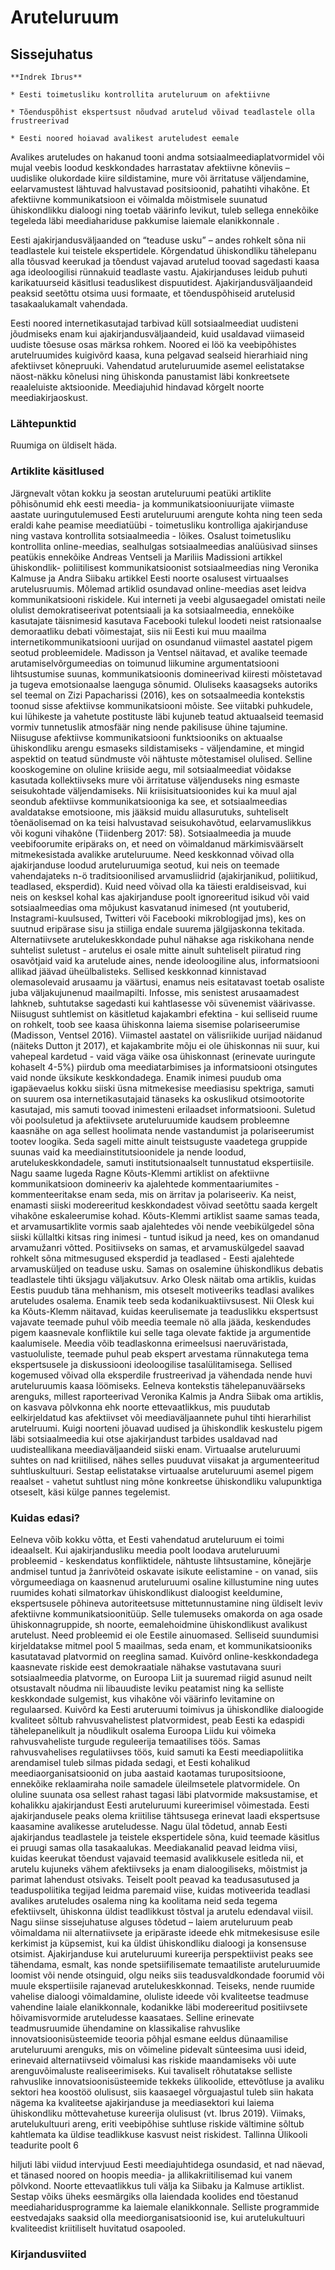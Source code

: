 # Aruteluruum {#chapter40 .chapter4_section .intro_section}

## Sissejuhatus {-.chapter_section}

```block
**Indrek Ibrus**
```

```block
* Eesti toimetusliku kontrollita aruteluruum on afektiivne

* Tõenduspõhist ekspertsust nõudvad arutelud võivad teadlastele olla frustreerivad

* Eesti noored hoiavad avalikest aruteludest eemale
```

Avalikes aruteludes on hakanud tooni andma sotsiaalmeediaplatvormidel või mujal veebis loodud keskkondades harrastatav afektiivne kõneviis – uudislike olukordade kiire sildistamine, mure või ärritatuse väljendamine, eelarvamustest lähtuvad halvustavad positsioonid, pahatihti vihakõne. Et afektiivne kommunikatsioon ei võimalda mõistmisele suunatud ühiskondlikku dialoogi ning toetab väärinfo levikut, tuleb sellega ennekõike tegeleda läbi meediahariduse pakkumise laiemale elanikkonnale
.

Eesti ajakirjandusväljaanded on “teaduse usku” – andes rohkelt sõna nii teadlastele kui teistele ekspertidele. Kõrgendatud ühiskondliku tähelepanu alla tõusvad keerukad ja tõendust vajavad arutelud toovad sagedasti kaasa aga ideoloogilisi rünnakuid teadlaste vastu. Ajakirjanduses leidub puhuti karikatuurseid käsitlusi teaduslikest dispuutidest. Ajakirjandusväljaandeid peaksid seetõttu otsima uusi formaate, et tõenduspõhiseid arutelusid tasakaalukamalt vahendada.

Eesti noored internetikasutajad tarbivad küll sotsiaalmeediat uudisteni jõudmiseks enam kui ajakirjandusväljaandeid, kuid usaldavad viimaseid uudiste tõesuse osas märksa rohkem. Noored ei löö ka veebipõhistes arutelruumides kuigivõrd kaasa, kuna pelgavad sealseid hierarhiaid ning afektiivset kõnepruuki. Vahendatud aruteluruumide asemel eelistatakse näost-näkku kõnelusi ning ühiskonda panustamist läbi konkreetsete reaaleluiste aktsioonide. Meediajuhid hindavad kõrgelt noorte meediakirjaoskust.


### Lähtepunktid {.chapter4_section}

Ruumiga on üldiselt häda.

### Artiklite käsitlused {.chapter4_section}
Järgnevalt võtan kokku ja seostan aruteluruumi peatüki artiklite põhisõnumid ehk eesti meedia- ja kommunikatsiooniuurijate viimaste aastate uuringutulemused Eesti aruteluruumi arengute kohta ning teen seda eraldi kahe peamise meediatüübi - toimetusliku kontrolliga ajakirjanduse ning vastava kontrollita sotsiaalmeedia - lõikes.
Osalust toimetusliku kontrollita online-meedias, sealhulgas sotsiaalmeedias analüüsivad siinses peatükis ennekõike Andreas Ventseli ja Mariliis Madissioni artikkel ühiskondlik- poliitilisest kommunikatsioonist sotsiaalmeedias ning Veronika Kalmuse ja Andra Siibaku artikkel Eesti noorte osalusest virtuaalses arutelusruumis. Mõlemad artiklid osundavad online-meedias aset leidva kommunikatsiooni riskidele. Kui interneti ja veebi algusaegadel omistati neile olulist demokratiseerivat potentsiaali ja ka sotsiaalmeedia, ennekõike kasutajate täisnimesid kasutava Facebooki tulekul loodeti neist ratsionaalse demoraatliku debati võimestajat, siis nii Eesti kui muu maailma internetikommunikatsiooni uurijad on osundanud viimastel aastatel pigem seotud probleemidele. Madisson ja Ventsel näitavad, et avalike teemade arutamiselvõrgumeedias on toimunud liikumine argumentatsiooni lihtsustumise suunas, kommunikatsioonis domineerivad kiiresti mõistetavad ja tugeva emotsionaalse laenguga sõnumid. Oluliseks kaasagseks autoriks sel teemal on Zizi Papacharissi (2016), kes on sotsaalmeedia kontekstis toonud sisse afektiivse kommunikatsiooni mõiste. See viitabki puhkudele, kui lühikeste ja vahetute postituste läbi kujuneb teatud aktuaalseid teemasid vormiv tunnetuslik atmosfäär ning nende pakilisuse ühine tajumine. Niisuguse afektiivse kommunikatsiooni funktsiooniks on aktuaalse ühiskondliku arengu esmaseks sildistamiseks - väljendamine, et mingid aspektid on teatud sündmuste või nähtuste mõtestamisel olulised. Selline kooskogemine on oluline kriiside aegu, mil sotsiaalmeediat võidakse kasutada kollektiivseks mure või ärritatuse väljenduseks ning esmaste seisukohtade väljendamiseks. Nii kriisisituatsioonides kui ka muul ajal seondub afektiivse kommunikatsiooniga ka see, et sotsiaalmeedias avaldatakse emotsioone, mis jääksid muidu allasurutuks, suhteliselt tõenäolisemad on ka teisi halvustavad seisukohavõtud, eelarvamuslikkus või koguni vihakõne (Tiidenberg 2017: 58).
Sotsiaalmeedia ja muude veebifoorumite eripäraks on, et need on võimaldanud märkimisväärselt mitmekesistada avalikke aruteluruume. Need keskkonnad võivad olla ajakirjanduse loodud aruteluruumiga seotud, kui neis on teemade vahendajateks n-ö traditsioonilised arvamusliidrid (ajakirjanikud, poliitikud, teadlased, eksperdid). Kuid need võivad olla ka täiesti eraldiseisvad, kui neis on kesksel kohal kas ajakirjanduse poolt ignoreeritud isikud või vaid sotsiaalmeedias oma mõjukust kasvatanud inimesed (nt youtuberid, Instagrami-kuulsused, Twitteri või Facebooki mikroblogijad jms), kes on suutnud eripärase sisu ja stiiliga endale suurema jälgijaskonna tekitada. Alternatiivsete arutelukeskkondade puhul nähakse aga riskikohana nende suhtelist suletust - arutelus ei osale mitte ainult suhteliselt piiratud ring osavõtjaid vaid ka arutelude aines, nende ideoloogiline alus, informatsiooni allikad jäävad üheülbalisteks. Sellised keskkonnad kinnistavad olemasolevaid arusaamu ja väärtusi, enamus neis esitatavast toetab osaliste juba väljakujunenud maailmapilti. Infosse, mis senistest arusaamadest lahkneb, suhtutakse sagedasti kui kahtlasesse või süvenemist väärivasse. Niisugust suhtlemist on käsitletud kajakambri efektina - kui selliseid ruume on rohkelt, toob see kaasa ühiskonna laiema sisemise polariseerumise (Madisson, Ventsel 2016).
Viimastel aastatel on välisriikide uurijad näidanud (näiteks Dutton jt 2017), et kajakambrite mõju ei ole ühiskonnas nii suur, kui vahepeal kardetud - vaid väga väike osa ühiskonnast (erinevate uuringute kohaselt 4-5%) piirdub oma meediatarbimises ja informatsiooni otsingutes vaid nonde üksikute keskkondadega. Enamik inimesi puudub oma igapäevaelus kokku siiski üsna mitmekesise meediasisu spektriga, samuti on suurem osa internetikasutajaid tänaseks ka oskuslikud otsimootorite kasutajad, mis samuti toovad inimesteni erilaadset informatsiooni. Suletud või poolsuletud ja afektiivsete aruteluruumide kaudsem probleemne kaasnähe on aga sellest hoolimata nende vastandumist ja polariseerumist tootev loogika. Seda sageli mitte ainult teistsuguste vaadetega gruppide suunas vaid ka meediainstitutsioonidele ja nende loodud, arutelukeskkondadele, samuti institutsionaalselt tunnustatud ekspertiisile. Nagu saame lugeda Ragne Kõuts-Klemmi artiklist on afektiivne kommunikatsioon domineeriv ka ajalehtede kommentaariumites - kommenteeritakse enam seda, mis on ärritav ja polariseeriv. Ka neist, enamasti siiski modereeritud keskkondadest võivad seetõttu saada kergelt vihakõne eskaleerumise kohad.
Kõuts-Klemmi artiklist saame samas teada, et arvamusartiklite vormis saab ajalehtedes või nende veebikülgedel sõna siiski küllaltki kitsas ring inimesi - tuntud isikud ja need, kes on omandanud arvamužanri võtted. Positiivseks on samas, et arvamuskülgedel saavad rohkelt sõna mitmesugused eksperdid ja teadlased - Eesti ajalehtede arvamusküljed on teaduse usku. Samas on osalemine ühiskondlikus debatis teadlastele tihti üksjagu väljakutsuv. Arko Olesk näitab oma artiklis, kuidas Eestis puudub täna mehhanism, mis otseselt motiveeriks teadlasi avalikes aruteludes osalema. Enamik teeb seda kodanikuaktiivsusest. Nii Olesk kui ka Kõuts-Klemm näitavad, kuidas keerulisemate ja teaduslikku ekspertsust vajavate teemade puhul võib meedia teemale nö alla jääda, keskendudes pigem kaasnevale konfliktile kui selle taga olevate faktide ja argumentide kaalumisele. Meedia võib teadlaskonna erimeelsusi naeruväristada, vastuoluliste, teemade puhul peab ekspert arvestama rünnakutega tema ekspertsusele ja diskussiooni ideoloogilise tasalülitamisega. Sellised kogemused võivad olla eksperdile frustreerivad ja vähendada nende huvi aruteluruumis kaasa löömiseks.
Eelneva kontekstis tähelepanuväärseks arenguks, millest raporteerivad Veronika Kalmis ja Andra Siibak oma artiklis, on kasvava põlvkonna ehk noorte ettevaatlikkus, mis puudutab eelkirjeldatud kas afektiivset või meediaväljaannete puhul tihti hierarhilist arutelruumi. Kuigi noorteni jõuavad uudised ja ühiskondlik keskustelu pigem läbi sotsiaalmeedia kui otse ajakirjandust tarbides usaldavad nad uudisteallikana meediaväljaandeid siiski enam. Virtuaalse aruteluruumi suhtes on nad kriitilised, nähes selles puuduvat viisakat ja argumenteeritud suhtluskultuuri. Sestap eelistatakse virtuaalse aruteluruumi asemel pigem reaalset - vahetut suhtlust ning mõne konkreetse ühiskondliku valupunktiga otseselt, käsi külge pannes tegelemist.

### Kuidas edasi? {.chapter4_section}

Eelneva võib kokku võtta, et Eesti vahendatud aruteluruum ei toimi ideaalselt. Kui ajakirjandusliku meedia poolt loodava aruteluruumi probleemid - keskendatus konfliktidele, nähtuste lihtsustamine, kõnejärje andmisel tuntud ja žanrivõteid oskavate isikute eelistamine - on vanad, siis võrgumeediaga on kaasnenud aruteluruumi osaline killustumine ning uutes ruumides kohati silmatorkav ühiskondlikust dialoogist keeldumine, ekspertsusele põhineva autoriteetsuse mittetunnustamine ning üldiselt leviv afektiivne kommunikatsioonitüüp. Selle tulemuseks omakorda on aga osade ühiskonnagruppide, sh noorte, eemalehoidmine ühiskondlikust avalikust arutelust. Need probleemid ei ole Eestile ainuomased. Selliseid suundumisi kirjeldatakse mitmel pool
5
maailmas, seda enam, et kommunikatsiooniks kasutatavad platvormid on reeglina samad. Kuivõrd online-keskkondadega kaasnevate riskide eest demokraatiale nähakse vastutavana suuri sotsiaalmeedia platvorme, on Euroopa Liit ja suuremad riigid asunud neilt otsustavalt nõudma nii libauudiste leviku peatamist ning ka selliste keskkondade sulgemist, kus vihakõne või väärinfo levitamine on regulaarsed. Kuivõrd ka Eesti aruteruumi toimivus ja ühiskondlike dialoogide kvaliteet sõltub rahvusvahelistest platvormidest, peab Eesti ka edaspidi tähelepanelikult ja nõudlikult osalema Euroopa Liidu kui võimeka rahvusvaheliste turgude reguleerija temaatilises töös.
Samas rahvusvahelises regulatiivses töös, kuid samuti ka Eesti meediapoliitika arendamisel tuleb silmas pidada sedagi, et Eesti kohalikud meediaorganisatsioonid on juba aastaid kaotamas turupositsioone, ennekõike reklaamiraha noile samadele üleilmsetele platvormidele. On oluline suunata osa sellest rahast tagasi läbi platvormide maksustamise, et kohalikku ajakirjandust Eesti aruteluruumi kureerimisel võimestada.
Eesti ajakirjandusele peaks olema kriitilise tähtsusega erinevat laadi ekspertsuse kaasamine avalikesse aruteludesse. Nagu ülal tõdetud, annab Eesti ajakirjandus teadlastele ja teistele ekspertidele sõna, kuid teemade käsitlus ei pruugi samas olla tasakaalukas. Meediakanalid peavad leidma viisi, kuidas keerukat tõendust vajavaid teemasid avalikkusele esitleda nii, et arutelu kujuneks vähem afektiivseks ja enam dialoogiliseks, mõistmist ja parimat lahendust otsivaks. Teiselt poolt peavad ka teadusasutused ja teaduspoliitika tegijad leidma paremaid viise, kuidas motiveerida teadlasi avalikes aruteludes osalema ning ka koolitama neid seda tegema efektiivselt, ühiskonna üldist teadlikkust tõstval ja arutelu edendaval viisil.
Nagu siinse sissejuhatuse alguses tõdetud – laiem aruteluruum peab võimaldama nii alternatiivsete ja eripäraste ideede ehk mitmekesisuse esile kerkimist ja küpsemist, kui ka üldist ühiskondliku dialoogi ja konsensuse otsimist. Ajakirjanduse kui aruteluruumi kureerija perspektiivist peaks see tähendama, esmalt, kas nonde spetsiifilisemate temaatiliste aruteluruumide loomist või nende otsinguid, olgu neiks siis teadusvaldkondade foorumid või muule ekspertiisile rajanevad arutelukeskkonnad. Teiseks, nende ruumide vahelise dialoogi võimaldamine, oluliste ideede või kvaliteetse teadmuse vahendine laiale elanikkonnale, kodanikke läbi modereeritud positiivsete hõivamisvormide aruteludesse kaasataes. Selline erinevate teadmusruumide ühendamine on klassikalise rahvuslike innovatsioonisüsteemide teooria põhjal esmane eeldus dünaamilise aruteluruumi arenguks, mis on võimeline pidevalt sünteesima uusi ideid, erinevaid alternatiivseid võimalusi kas riskide maandamiseks või uute arenguvõimaluste realiseerimiseks. Kui tavaliselt rõhutatakse selliste rahvuslike innovatsioonisüsteemide tekkeks ülikoolide, ettevõtluse ja avaliku sektori hea koostöö olulisust, siis kaasaegel võrguajastul tuleb siin hakata nägema ka kvaliteetse ajakirjanduse ja meediasektori kui laiema ühiskondliku mõttevahetuse kureerija olulisust (vt. Ibrus 2019).
Viimaks, arutelukultuuri areng, eriti veebipõhise suhtluse riskide vältimine sõltub kahtlemata ka üldise teadlikkuse kasvust neist riskidest. Tallinna Ülikooli teadurite poolt
6

hiljuti läbi viidud intervjuud Eesti meediajuhtidega osundasid, et nad näevad, et tänased noored on hoopis meedia- ja allikakriitilisemad kui vanem põlvkond. Noorte ettevaatlikkus tuli välja ka Siibaku ja Kalmuse artiklist. Sestap võiks üheks eesmärgiks olla laiendada koolides end tõestanud meediaharidusprogramme ka laiemale elanikkonnale. Selliste programmide eestvedajaks saaksid olla meediorganisatsioonid ise, kui arutelukultuuri kvaliteedist kriitiliselt huvitatud osapooled.

### Kirjandusviited {-.subreferences}